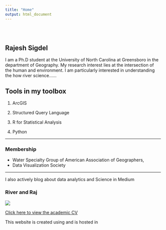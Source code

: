 ```yaml
---
title: "Home"
output: html_document
---
```


<style type="text/css">
.title {
  display: none;
}

#getting-started img {
  margin-right: 10px;
}

</style>

<div class="row" style="padding-top: 30px;">
<div class="col-sm-6">

# **Rajesh Sigdel**

I am a Ph.D student at the University of North Carolina at Greensboro in the department of Geography. My research interest lies at the intersection of the human and environment. I am particularly interested in understanding the how river science...... 

## Tools in my toolbox

1. <i class="fas fa-globe-americas"></i> ArcGIS 

2. <i class="fas fa-database"></i> Structured Query Language

3. <i class="fab fa-r-project"></i> R for Statistical Analysis

4. <i class="fab fa-python"></i> Python

---

### Membership 
*   Water Specialty Group of American Association of Geographers, 
*   Data Visualization Society

---

I also actively blog about data analytics and Science in Medium [<i class="fab fa-medium-m"></i>](https://medium.com/@r_sigdel)
</div>
<div class="col-sm-6">

### River and Raj

![](images/logo.jpg)
</a>
</div>


<a href = "https://drive.google.com/file/d/1rKsheeQYrtmw8zmlGQzD7wpNtTadm7Xe/view?usp=sharing" target= "_blank" > Click here to view the academic CV </a>  


This website is created using <i class="fab fa-r-project"></i> and is hosted in <i class="fa fa-github" aria-hidden="true"></i>
